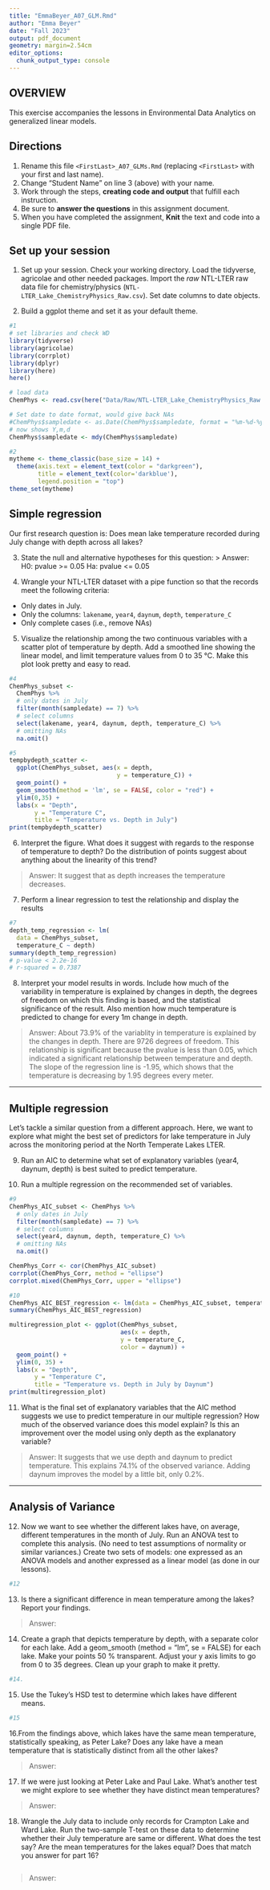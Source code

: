 ```yaml
---
title: "EmmaBeyer_A07_GLM.Rmd"
author: "Emma Beyer"
date: "Fall 2023"
output: pdf_document
geometry: margin=2.54cm
editor_options: 
  chunk_output_type: console
---
```


## OVERVIEW

This exercise accompanies the lessons in Environmental Data Analytics on generalized linear models. 

## Directions
1. Rename this file `<FirstLast>_A07_GLMs.Rmd` (replacing `<FirstLast>` with your first and last name).
2. Change "Student Name" on line 3 (above) with your name.
3. Work through the steps, **creating code and output** that fulfill each instruction.
4. Be sure to **answer the questions** in this assignment document.
5. When you have completed the assignment, **Knit** the text and code into a single PDF file.


## Set up your session 
1. Set up your session. Check your working directory. Load the tidyverse, agricolae and other needed packages. Import the *raw* NTL-LTER raw data file for chemistry/physics (`NTL-LTER_Lake_ChemistryPhysics_Raw.csv`). Set date columns to date objects.

2. Build a ggplot theme and set it as your default theme.

```r
#1
# set libraries and check WD
library(tidyverse)
library(agricolae)
library(corrplot)
library(dplyr)
library(here)
here()

# load data
ChemPhys <- read.csv(here("Data/Raw/NTL-LTER_Lake_ChemistryPhysics_Raw.csv"), stringsAsFactors = TRUE)

# Set date to date format, would give back NAs
#ChemPhys$sampledate <- as.Date(ChemPhys$sampledate, format = "%m-%d-%y")
# now shows Y,m,d
ChemPhys$sampledate <- mdy(ChemPhys$sampledate)

#2
mytheme <- theme_classic(base_size = 14) +
  theme(axis.text = element_text(color = "darkgreen"), 
        title = element_text(color='darkblue'),
        legend.position = "top")
theme_set(mytheme)

```

## Simple regression
Our first research question is: Does mean lake temperature recorded during July change with depth across all lakes?

3. State the null and alternative hypotheses for this question:
> Answer:
H0: pvalue >= 0.05
Ha: pvalue <= 0.05


4.  Wrangle your NTL-LTER dataset with a pipe function so that the records meet the following criteria: 
 * Only dates in July. 
 * Only the columns: `lakename`, `year4`, `daynum`, `depth`, `temperature_C`
 * Only complete cases (i.e., remove NAs)

5. Visualize the relationship among the two continuous variables with a scatter plot of temperature by depth. Add a smoothed line showing the linear model, and limit temperature values from 0 to 35 °C. Make this plot look pretty and easy to read.

```r
#4
ChemPhys_subset <-
  ChemPhys %>%
  # only dates in July
  filter(month(sampledate) == 7) %>%
  # select columns
  select(lakename, year4, daynum, depth, temperature_C) %>%
  # omitting NAs
  na.omit()

#5
tempbydepth_scatter <- 
  ggplot(ChemPhys_subset, aes(x = depth, 
                              y = temperature_C)) +
  geom_point() +
  geom_smooth(method = 'lm', se = FALSE, color = "red") +
  ylim(0,35) +
  labs(x = "Depth",
       y = "Temperature C",
       title = "Temperature vs. Depth in July")
print(tempbydepth_scatter)

```


6. Interpret the figure. What does it suggest with regards to the response of temperature to depth? Do the distribution of points suggest about anything about the linearity of this trend?

> Answer: It suggest that as depth increases the temperature decreases. 


7. Perform a linear regression to test the relationship and display the results

```r
#7
depth_temp_regression <- lm(
  data = ChemPhys_subset,
  temperature_C ~ depth)
summary(depth_temp_regression)
# p-value < 2.2e-16
# r-squared = 0.7387 

```


8. Interpret your model results in words. Include how much of the variability in temperature is explained by changes in depth, the degrees of freedom on which this finding is based, and the statistical significance of the result. Also mention how much temperature is predicted to change for every 1m change in depth. 

> Answer: About 73.9% of the variablity in temperature is explained by the changes in depth. There are 9726 degrees of freedom. This relationship is significant because the pvalue is less than 0.05, which indicated a significant relationship between temperature and depth. The slope of the regression line is -1.95, which shows that the temperature is decreasing by 1.95 degrees every meter. 


---

## Multiple regression
Let's tackle a similar question from a different approach. Here, we want to explore what might the best set of predictors for lake temperature in July across the monitoring period at the North Temperate Lakes LTER. 


9. Run an AIC to determine what set of explanatory variables (year4, daynum, depth) is best suited to predict temperature.

10. Run a multiple regression on the recommended set of variables. 

```r
#9
ChemPhys_AIC_subset <- ChemPhys %>%
  # only dates in July
  filter(month(sampledate) == 7) %>%
  # select columns
  select(year4, daynum, depth, temperature_C) %>%
  # omitting NAs
  na.omit()

ChemPhys_Corr <- cor(ChemPhys_AIC_subset)
corrplot(ChemPhys_Corr, method = "ellipse")
corrplot.mixed(ChemPhys_Corr, upper = "ellipse")

#10
ChemPhys_AIC_BEST_regression <- lm(data = ChemPhys_AIC_subset, temperature_C ~ depth + year4 + daynum)
summary(ChemPhys_AIC_BEST_regression)

multiregression_plot <- ggplot(ChemPhys_subset, 
                               aes(x = depth, 
                               y = temperature_C,
                               color = daynum)) +
  geom_point() +
  ylim(0, 35) +
  labs(x = "Depth",
       y = "Temperature C",
       title = "Temperature vs. Depth in July by Daynum")
print(multiregression_plot)
```

11. What is the final set of explanatory variables that the AIC method suggests we use to predict temperature in our multiple regression? How much of the observed variance does this model explain? Is this an improvement over the model using only depth as the explanatory variable?

> Answer: It suggests that we use depth and daynum to predict temperature. This explains 74.1% of the observed variance. Adding daynum improves the model by a little bit, only 0.2%. 



---
## Analysis of Variance

12. Now we want to see whether the different lakes have, on average, different temperatures in the month of July. Run an ANOVA test to complete this analysis. (No need to test assumptions of normality or similar variances.) Create two sets of models: one expressed as an ANOVA models and another expressed as a linear model (as done in our lessons).

```r
#12


```

13. Is there a significant difference in mean temperature among the lakes? Report your findings. 

> Answer: 



14. Create a graph that depicts temperature by depth, with a separate color for each lake. Add a geom_smooth (method = "lm", se = FALSE) for each lake. Make your points 50 % transparent. Adjust your y axis limits to go from 0 to 35 degrees. Clean up your graph to make it pretty. 

```r
#14.


```

15. Use the Tukey's HSD test to determine which lakes have different means.

```r
#15


```

16.From the findings above, which lakes have the same mean temperature, statistically speaking, as Peter Lake? Does any lake have a mean temperature that is statistically distinct from all the other lakes?

>Answer:

 

17. If we were just looking at Peter Lake and Paul Lake. What's another test we might explore to see whether they have distinct mean temperatures? 

>Answer: 



18. Wrangle the July data to include only records for Crampton Lake and Ward Lake. Run the two-sample T-test on these data to determine whether their July temperature are same or different. What does the test say? Are the mean temperatures for the lakes equal? Does that match you answer for part 16?

```r

```

>Answer: 
